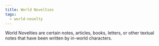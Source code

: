 ```yaml
---
title: World Novelties
tags:
  - world-novelty
---
```


World Novelties are certain notes, articles, books, letters, or other textual
notes that have been written by in-world characters.
